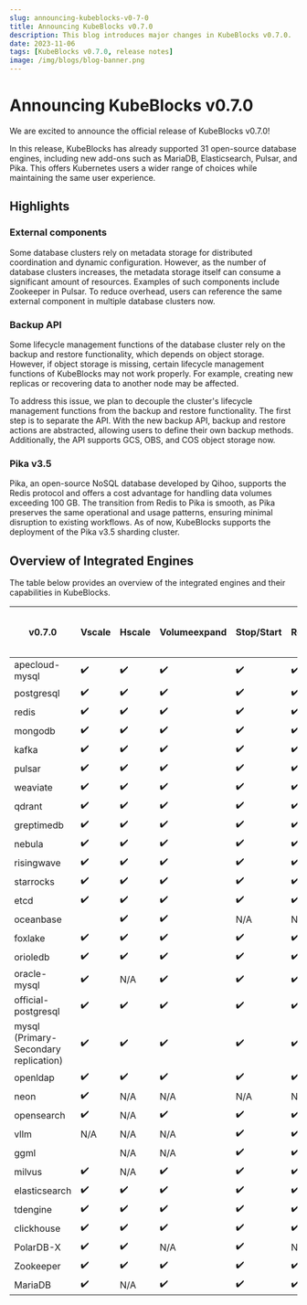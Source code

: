 ```yaml
---
slug: announcing-kubeblocks-v0-7-0
title: Announcing KubeBlocks v0.7.0
description: This blog introduces major changes in KubeBlocks v0.7.0.
date: 2023-11-06
tags: [KubeBlocks v0.7.0, release notes]
image: /img/blogs/blog-banner.png
---
```


# Announcing KubeBlocks v0.7.0

We are excited to announce the official release of KubeBlocks v0.7.0!

In this release, KubeBlocks has already supported 31 open-source database engines, including new add-ons such as MariaDB, Elasticsearch, Pulsar, and Pika. This offers Kubernetes users a wider range of choices while maintaining the same user experience.

## Highlights

### External components

Some database clusters rely on metadata storage for distributed coordination and dynamic configuration. However, as the number of database clusters increases, the metadata storage itself can consume a significant amount of resources. Examples of such components include Zookeeper in Pulsar. To reduce overhead, users can reference the same external component in multiple database clusters now.

### Backup API

Some lifecycle management functions of the database cluster rely on the backup and restore functionality, which depends on object storage. However, if object storage is missing, certain lifecycle management functions of KubeBlocks may not work properly. For example, creating new replicas or recovering data to another node may be affected.

To address this issue, we plan to decouple the cluster's lifecycle management functions from the backup and restore functionality. The first step is to separate the API. With the new backup API, backup and restore actions are abstracted, allowing users to define their own backup methods. Additionally, the API supports GCS, OBS, and COS object storage now.

### Pika v3.5

Pika, an open-source NoSQL database developed by Qihoo, supports the Redis protocol and offers a cost advantage for handling data volumes exceeding 100 GB. The transition from Redis to Pika is smooth, as Pika preserves the same operational and usage patterns, ensuring minimal disruption to existing workflows. As of now, KubeBlocks supports the deployment of the Pika v3.5 sharding cluster.

## Overview of Integrated Engines

The table below provides an overview of the integrated engines and their capabilities in KubeBlocks.

| v0.7.0                                | Vscale | Hscale | Volumeexpand | Stop/Start | Restart | Backup/Restore | Logs | Config | Upgrade (DB engine version) | Account | Failover | Switchover | Monitor |
|---------------------------------------|--------|--------|--------------|------------|---------|----------------|------|--------|-----------------------------|---------|----------|------------|---------|
| apecloud-mysql                        | ✔️      | ✔️      | ✔️            | ✔️          | ✔️       | ✔️              | ✔️    | ✔️      | N/A                         | ✔️       | ✔️        | ✔️          | ✔️       |
| postgresql                            | ✔️      | ✔️      | ✔️            | ✔️          | ✔️       | ✔️              | ✔️    | ✔️      | ✔️                           | ✔️       | ✔️        | ✔️          | ✔️       |
| redis                                 | ✔️      | ✔️      | ✔️            | ✔️          | ✔️       | ✔️              | ✔️    | ✔️      | N/A                         | ✔️       | ✔️        | N/A        | ✔️       |
| mongodb                               | ✔️      | ✔️      | ✔️            | ✔️          | ✔️       | ✔️              | ✔️    | ✔️      | N/A                         | N/A     | ✔️        | ✔️          | ✔️       |
| kafka                                 | ✔️      | ✔️      | ✔️            | ✔️          | ✔️       | N/A            | N/A  | ✔️      | N/A                         | N/A     | N/A      | N/A        | ✔️       |
| pulsar                                | ✔️      | ✔️      | ✔️            | ✔️          | ✔️       | N/A            | N/A  | ✔️      | N/A                         | N/A     | N/A      | N/A        | ✔️       |
| weaviate                              | ✔️      | ✔️      | ✔️            | ✔️          | ✔️       | N/A            | N/A  | ✔️      | N/A                         | N/A     | N/A      | N/A        | ✔️       |
| qdrant                                | ✔️      | ✔️      | ✔️            | ✔️          | ✔️       | ✔️              | N/A  | N/A    | N/A                         | N/A     | N/A      | N/A        | ✔️       |
| greptimedb                            | ✔️      | ✔️      | ✔️            | ✔️          | ✔️       | N/A            | N/A  | N/A    | N/A                         | N/A     | N/A      | N/A        | N/A     |
| nebula                                | ✔️      | ✔️      | ✔️            | ✔️          | ✔️       | N/A            | N/A  | N/A    | N/A                         | N/A     | N/A      | N/A        | N/A     |
| risingwave                            | ✔️      | ✔️      | ✔️            | ✔️          | ✔️       | N/A            | N/A  | N/A    | N/A                         | N/A     | N/A      | N/A        | N/A     |
| starrocks                             | ✔️      | ✔️      | ✔️            | ✔️          | ✔️       | N/A            | N/A  | N/A    | N/A                         | N/A     | N/A      | N/A        | N/A     |
| etcd                                  | ✔️      | ✔️      | ✔️            | ✔️          | ✔️       | N/A            | N/A  | N/A    | N/A                         | N/A     | N/A      | N/A        | N/A     |
| oceanbase                             |        | ✔️      | ✔️            | N/A        | N/A     | N/A            | N/A  | N/A    | N/A                         | N/A     | N/A      | N/A        | N/A     |
| foxlake                               | ✔️      | ✔️      | ✔️            | ✔️          | ✔️       | N/A            | N/A  | N/A    | N/A                         | N/A     | N/A      | N/A        | N/A     |
| orioledb                              | ✔️      | ✔️      | ✔️            | ✔️          | ✔️       | N/A            | N/A  | N/A    | N/A                         | N/A     | N/A      | N/A        | N/A     |
| oracle-mysql                          | ✔️      | N/A    | ✔️            | ✔️          | ✔️       | ✔️              | N/A  | ✔️      | N/A                         | N/A     | N/A      | N/A        | N/A     |
| official-postgresql                   | ✔️      | ✔️      | ✔️            | ✔️          | ✔️       | N/A            | N/A  | N/A    | N/A                         | N/A     | N/A      | N/A        | N/A     |
| mysql (Primary-Secondary replication) | ✔️      | ✔️      | ✔️            | ✔️          | ✔️       | N/A            | N/A  | N/A    | N/A                         | N/A     | N/A      | N/A        | ✔️       |
| openldap                              | ✔️      | ✔️      | ✔️            | ✔️          | ✔️       | N/A            | N/A  | N/A    | N/A                         | N/A     | N/A      | N/A        | N/A     |
| neon                                  | ✔️      | N/A    | N/A          | N/A        | N/A     | N/A            | N/A  | N/A    | N/A                         | N/A     | N/A      | N/A        | N/A     |
| opensearch                            | ✔️      | N/A    | ✔️            | ✔️          | ✔️       | N/A            | N/A  | N/A    | N/A                         | N/A     | N/A      | N/A        | N/A     |
| vllm                                  | N/A    | N/A    | N/A          | ✔️          | ✔️       | N/A            | N/A  | N/A    | N/A                         | N/A     | N/A      | N/A        | N/A     |
| ggml                                  |        | N/A    | N/A          | ✔️          | ✔️       | N/A            | N/A  | N/A    | N/A                         | N/A     | N/A      | N/A        | N/A     |
| milvus                                | ✔️      | N/A    | ✔️            | ✔️          | ✔️       | N/A            | N/A  | N/A    | N/A                         | N/A     | N/A      | N/A        | N/A     |
| elasticsearch                         | ✔️      | ✔️      | ✔️            | ✔️          | ✔️       | N/A            | N/A  | N/A    | N/A                         | N/A     | N/A      | N/A        | N/A     |
| tdengine                              | ✔️      | ✔️      | ✔️            | ✔️          | ✔️       | N/A            | N/A  | N/A    | N/A                         | N/A     | N/A      | N/A        | N/A     |
| clickhouse                            | ✔️      | ✔️      | ✔️            | ✔️          | ✔️       | N/A            | N/A  | N/A    | N/A                         | N/A     | N/A      | N/A        | N/A     |
| PolarDB-X                             | ✔️      | ✔️      | N/A          | ✔️          | N/A     | N/A            | N/A  | N/A    | N/A                         | N/A     | N/A      | N/A        | ✔️       |
| Zookeeper                             | ✔️      | ✔️      | ✔️            | ✔️          | ✔️       | N/A            | ✔️    | ✔️      | N/A                         | N/A     | N/A      | N/A        | N/A     |
| MariaDB                               | ✔️      | N/A    | ✔️            | ✔️          | ✔️       | N/A            | N/A  | N/A    | N/A                         | N/A     | N/A      | N/A        | N/A     |
